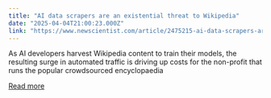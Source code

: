```yaml
---
title: "AI data scrapers are an existential threat to Wikipedia"
date: "2025-04-04T21:00:23.000Z"
link: "https://www.newscientist.com/article/2475215-ai-data-scrapers-are-an-existential-threat-to-wikipedia/?utm_campaign=RSS%7CNSNS&utm_source=NSNS&utm_medium=RSS&utm_content=technology"
---
```


As AI developers harvest Wikipedia content to train their models, the resulting surge in automated traffic is driving up costs for the non-profit that runs the popular crowdsourced encyclopaedia

[Read more](https://www.newscientist.com/article/2475215-ai-data-scrapers-are-an-existential-threat-to-wikipedia/?utm_campaign=RSS%7CNSNS&utm_source=NSNS&utm_medium=RSS&utm_content=technology)
